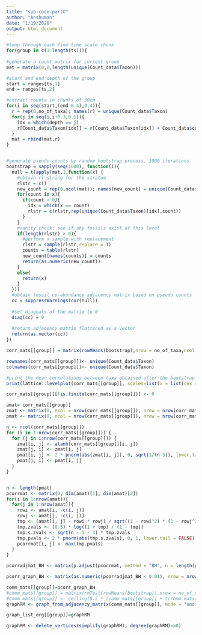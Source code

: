 ```yaml
---
title: "sub-code-partC"
author: "Anshuman"
date: "1/19/2020"
output: html_document
---
```


```r
#loop through each fine time scale chunk
for(group in c(1:length(ts))){
  
#generate a count matrix for current group
mat = matrix(0,0,length(unique(Count_data$Taxon)))

#start and end depth of the group
start = ranges[ts,1]
end = ranges[ts,2]

#extract counts in chunks of 30cm
for(i in seq(start,(end-0.4),0.4)){
  r = rep(0,no_of_taxa); names(r) = unique(Count_data$Taxon)
  for(j in seq(i,i+0.3,0.1)){
    idx = which(depth == j)
    r[Count_data$Taxon[idx]] = r[Count_data$Taxon[idx]] + Count_data$count[idx]
  }
  mat = rbind(mat,r)
}


#generate pseudo-counts by random bootstrap process, 1000 iterations
bootstrap = sapply(seq(1000), function(i){
  null = t(apply(mat,1,function(x) {
    #obtain rl string for the stratum
    rlstr = c()
    new_count = rep(0,ncol(mat)); names(new_count) = unique(Count_data$Taxon)
    for(count in x){
      if(count > 0){
        idx = which(x == count)
        rlstr = c(rlstr,rep(unique(Count_data$Taxon)[idx],count))
      }
    }
    #sanity check: see if any fossils exist at this level
    if(length(rlstr) > 0){
      #perform a sample with replacement
      rlstr = sample(rlstr,replace = T)
      counts = table(rlstr)
      new_count[names(counts)] = counts
      return(as.numeric(new_count))
    }
    else{
      return(x)
    }
  }))
  #obtain fossil co-abundance adjacency matrix based on pseudo counts
  cc = suppressWarnings(cor(null))
  
  #set diagnals of the matrix to 0
  diag(cc) = 0
  
  #return adjacency matrix flattened as a vector
  return(as.vector(cc))
})

corr_mats[[group]] = matrix(rowMeans(bootstrap),nrow = no_of_taxa,ncol = no_of_taxa)

rownames(corr_mats[[group]])<- unique(Count_data$Taxon)
colnames(corr_mats[[group]])<- unique(Count_data$Taxon)

#print the mean correlations between taxa obtained after the bootstrap process
print(lattice::levelplot(corr_mats[[group]], scales=list(x = list(cex = .3,rot = 90),y = list(cex=.3)), at = seq(-1,1,0.1),colorkey = list(col = colorRampPalette(c("blue","white","red"))),col.regions = colorRampPalette(c("blue","white","red"))))

corr_mats[[group]][!is.finite(corr_mats[[group]])] <- 0

amat= corr_mats[[group]]
zmat <- matrix(0, ncol = nrow(corr_mats[[group]]), nrow = nrow(corr_mats[[group]]))
pmat <- matrix(0, ncol = nrow(corr_mats[[group]]), nrow = nrow(corr_mats[[group]]))

n <- ncol(corr_mats[[group]])
for (i in 1:nrow(corr_mats[[group]])) {
  for (j in i:nrow(corr_mats[[group]])) {
    zmat[i, j] <- atanh(corr_mats[[group]][i, j])
    zmat[j, i] <- zmat[i, j]
    pmat[i, j] <- 2 * pnorm(abs(zmat[i, j]), 0, sqrt(1/(n-3)), lower.tail=FALSE)
    pmat[j, i] <- pmat[i, j]
  }
}


n <- length(pmat)
pcorrmat <- matrix(0, dim(amat)[1], dim(amat)[2])
for(i in 1:nrow(amat)){ 
  for(j in 1:nrow(amat)){
    rowi <- amat[i, -c(i, j)]
    rowj <- amat[j, -c(i, j)] 
    tmp <- (amat[i, j] - rowi * rowj) / sqrt((1 - rowi^2) * (1 - rowj^2)) 
    tmp.zvals <- (0.5) * log((1 + tmp) / (1 - tmp)) 
    tmp.s.zvals <- sqrt(n - 1 - 3) * tmp.zvals 
    tmp.pvals <- 2 * pnorm(abs(tmp.s.zvals), 0, 1, lower.tail = FALSE) 
    pcorrmat[i, j] <- max(tmp.pvals)
  } 
}

pcorradjmat_BH <- matrix(p.adjust(pcorrmat, method = "BH", n = length(pcorrmat)), nrow = nrow(corr_mats[[group]]), ncol = nrow(corr_mats[[group]]))

pcorr_graph_BH <- matrix(as.numeric(pcorradjmat_BH < 0.01), nrow = nrow(corr_mats[[group]]), ncol = nrow(corr_mats[[group]]))

comm_mats[[group]]=pcorr_graph_BH
#comm_mats[[group]] = matrix(rmTest(rowMeans(bootstrap)),nrow = no_of_taxa,ncol = no_of_taxa)
#comm_mats[[group]] <- ceiling(0.5 * (comm_mats[[group]] + t(comm_mats[[group]])))
graphRM <- graph_from_adjacency_matrix(comm_mats[[group]], mode = "undirected", weighted = NULL, diag = TRUE, add.colnames = NULL, add.rownames = NA)

graph_list_org[[group]]=graphRM

graphRM <- delete_vertices(simplify(graphRM), degree(graphRM)==0)
```
